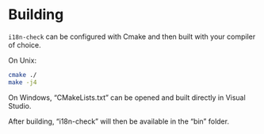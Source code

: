 # Building

`i18n-check` can be configured with Cmake and then built with your compiler of choice.

On Unix:

``` .bash
cmake ./
make -j4
```

On Windows, "CMakeLists.txt" can be opened and built directly in Visual Studio.

After building, "i18n-check" will then be available in the "bin" folder.
